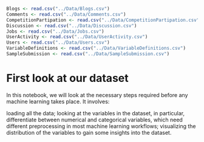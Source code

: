 ```r
Blogs <- read.csv("../Data/Blogs.csv")
Comments <- read.csv("../Data/Comments.csv")
CompetitionPartipation <- read.csv("../Data/CompetitionPartipation.csv")
Discussion <- read.csv("../Data/Discussion.csv")
Jobs <- read.csv("../Data/Jobs.csv")
UserActivity <- read.csv("../Data/UserActivity.csv")
Users <- read.csv("../Data/Users.csv")
VariableDefinitions <- read.csv("../Data/VariableDefinitions.csv")
SampleSubmission <- read.csv("../Data/SampleSubmission.csv")
```

# First look at our dataset

In this notebook, we will look at the necessary steps required before
any machine learning takes place. It involves:

loading all the data; looking at the variables in the dataset, in
particular, differentiate between numerical and categorical variables,
which need different preprocessing in most machine learning workflows;
visualizing the distribution of the variables to gain some insights into
the dataset.